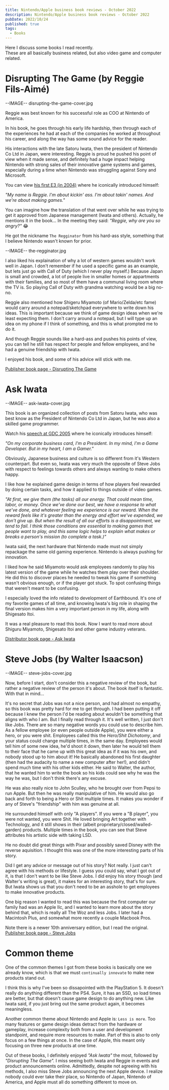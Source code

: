```yaml
---
title: Nintendo/Apple business book reviews - October 2022
description: Nintendo/Apple business book reviews - October 2022
pubDate: 2022/10/24
published: true
tags:
  - Books
---
```



Here I discuss some books I read recently.  
These are all basically business related, but also video game and computer related.

# Disrupting The Game (by Reggie Fils-Aimé)

<span class="hide">--IMAGE-- disrupting-the-game-cover.jpg</span>
<RespImg src={img_disrupting_the_game_cover} alt="Reggie Fils-Aimé's book, Disrupting the Game | center" publicurl="/img/blog/2022/10/disrupting-the-game-cover.jpg" width="200" />

Reggie was best known for his successful role as COO at Nintendo of America.

In his book, he goes through his early life hardship, then through each of the experiences he had at each of the companies he worked at throughout his career, and along the way has some sound advice for the reader.

His interactions with the late Satoru Iwata, then the president of Nintendo Co Ltd in Japan, were interesting. Reggie is proud he pushed his point of view when it made sense, and definitely had a huge impact helping Nintendo with strong sales of their innovative game systems and games, especially during a time when Nintendo was struggling against Sony and Microsoft.

You can view [his first E3 (in 2004)](https://www.youtube.com/watch?v=89GB6bC9_N4) where he iconically introduced himself:

*"My name is Reggie. I'm about kickin' ass. I'm about takin' names. And we're about making games."*

You can imagine how the translation of that went over while he was trying to get it approved from Japanese management (Iwata and others). Actually, he mentions it in the book... In the meeting they said: *"Reggie, why are you so angry?"* 😂

He got the nickname `The Regginator` from his hard-ass style, something that I believe Nintendo wasn't known for prior.

<span class="hide">--IMAGE-- the-regginator.jpg</span>
<RespImg src={img_the_regginator} alt="The Regginator | center" publicurl="/img/blog/2022/10/the-regginator.jpg" width="800" />

I also liked his explaination of why a lot of western games wouldn't work well in Japan. I don't remember if he used a specific game as an example, but lets just go with Call of Duty (which I never play myself.) Because Japan is small and crowded, a lot of people live in smaller homes or appartments with their families, and so most of them have a communal living room where the TV is. So playing Call of Duty with grandma watching would be a big no-no.

Reggie also mentioned how Shigeru Miyamoto (of Mario/Zelda/etc fame) would carry around a notepad/sketchpad everywhere to write down his ideas. This is important because we think of game design ideas when we're least expecting them. I don't carry around a notepad, but I will type up an idea on my phone if I think of something, and this is what prompted me to do it.

And though Reggie sounds like a hard-ass and pushes his points of view, you can tell he still has respect for people and fellow employees, and he had a genuine friendship with Iwata.

I enjoyed his book, and some of his advice will stick with me.

[Publisher book page - Disrupting The Game](https://www.harpercollinsleadership.com/9781400226672/disrupting-the-game/)

# Ask Iwata

<span class="hide">--IMAGE-- ask-iwata-cover.jpg</span>
<RespImg src={img_ask_iwata_cover} alt="Book about Satoru Iwata | center" publicurl="/img/blog/2022/10/ask-iwata-cover.jpg" width="200" />

This book is an organized collection of posts from Satoru Iwata, who was best know as the President of Nintendo Co Ltd in Japan, but he was also a skilled game programmer.

Watch his [speech at GDC 2005](https://www.youtube.com/watch?v=RMrj8gdUfCU) where he iconically introduces himself:

*"On my corporate business card, I'm a President. In my mind, I'm a Game Developer. But in my heart, I am a Gamer."*

Obviously, Japanese business and culture is so different from it's Western counterpart. But even so, Iwata was very much the opposite of Steve Jobs with respect to feelings towards others and always wanting to make others happy.

I like how he explained game design in terms of how players feel rewarded by doing certain tasks, and how it applied to things outside of video games.

*"At first, we give them (the tasks) all our energy. That could mean time, labor, or money. Once we've done our best, we have a response to what we've done, and whatever feeling we experience is our reward.
When the reward feels like it's greater than the energy and effort we've expended, we don't give up. But when the result of all our efforts is a disappointment, we tend to fail.
I think those conditions are essential to making games that people want to play, and this same logic helps to explain what makes or breaks a person's mission (to complete a task.)"*

Iwata said, the next hardware that Nintendo made must not simply repackage the same old gaming experience. Nintendo is always pushing for innovation.

I liked how he said Miyamoto would ask employees randomly to play his latest version of the game while he watches them play over their shoulder. He did this to discover places he needed to tweak his game if something wasn't obvious enough, or if the player got stuck. To spot confusing things that weren't meant to be confusing.

I especially loved the info related to development of Earthbound. It's one of my favorite games of all time, and knowing Iwata's big role in shaping the final version makes him a very important person in my life, along with Shigesato Itoi.

It was a real pleasure to read this book. Now I want to read more about Shiguru Miyamoto, Shigesato Itoi and other game industry veterans.

[Distributor book page - Ask Iwata](https://www.simonandschuster.com/books/Ask-Iwata/Sam-Bett/9781974721542)

# Steve Jobs (by Walter Isaacson)

<span class="hide">--IMAGE-- steve-jobs-cover.jpg</span>
<RespImg src={img_steve_jobs_cover} alt="Book about Steve Jobs | center" publicurl="/img/blog/2022/10/steve-jobs-cover.jpg" width="200" />

Now, before I start, don't consider this a negative review of the book, but rather a negative review of the person it's about. The book itself is fantastic. With that in mind...

It's no secret that Jobs was not a nice person, and had almost no empathy, so this book was pretty hard for me to get through. I had been putting it off because I knew the person I'd be reading about wouldn't be something that aligns with who I am. But I finally read through it. It's well written, I just don't like Jobs. There are so many negative words you could use to describe him. As a fellow employee (or even people outside Apple), you were either a hero, or you were shit. Employees called this the *Hero/Shit Dichotomy*, and your status could change multiple times, in the same day. Employees would tell him of some new idea, he'd shoot it down, then later he would tell them to their face that he came up with this great idea as if it was his own, and nobody stood up to him about it! He basically abandoned his first daughter (then had the audacity to name a new computer after her!), and didn't spend much time with his other kids either. He said to Walter, the author, that he wanted him to write the book so his kids could see why he was the way he was, but I don't think there's any excuse.

He was also really nice to John Sculley, who he brought over from Pepsi to run Apple. But then he was really manipulative of him. He would also go back and forth to being a Hero or Shit multiple times. It makes you wonder if any of Steve's "friendship" with him was genuine at all.

He surrounded himself with only "A players". If you were a "B player", you were not wanted, you were Shit. He loved bringing Art together with Technology, and it still shows in their (albeit proprietary/closed/walled-garden) products. Multiple times in the book, you can see that Steve attributes his artistic side with taking LSD.

He no doubt did great things with Pixar and possibly saved Disney with the reverse aquisition. I thought this was one of the more interesting parts of his story.

Did I get any advice or message out of his story? Not really. I just can't agree with his methods or lifestyle. I guess you could say, what I got out of it, is that I don't want to be like Steve Jobs. I did enjoy his story though (and Walter's writing is great), it makes for an interesting story, that's for sure. But Iwata shows us that you don't need to be an asshole to get employees to make innovative products.

One big reason I wanted to read this was because the first computer our family had was an Apple IIc, and I wanted to learn more about the story behind that, which is really all The Woz and less Jobs. I later had a Macintosh Plus, and somewhat more recently a couple Macbook Pros.

Note there is a newer 10th anniversary edition, but I read the original.  
[Publisher book page - Steve Jobs](https://www.simonandschuster.com/books/Steve-Jobs/Walter-Isaacson/9781982176860)

# Common theme

One of the common themes I got from these books is basically one we already know, which is that we must `continually innovate` to make new products stand out.

I think this is why I've been so dissapointed with the PlayStation 5. It doesn't really do anything different than the PS4. Sure, it has an SSD, so load times are better, but that doesn't cause game design to do anything new. Like Iwata said, if you just bring out the same product again, it becomes meaningless.

Another common theme about Nintendo and Apple is: `Less is more`. Too many features or game design ideas detract from the hardware or gameplay, increase complexity both from a user and development standpoint, and require more resources to make. Part of this is also to only focus on a few things at once. In the case of Apple, this meant only focusing on three new products at one time.

Out of these books, I definitely enjoyed *"Ask Iwata"* the most, followed by *"Disrupting The Game".* I miss seeing both Iwata and Reggie in events and product announcements online. Admittedly, despite not agreeing with his methods, I also miss Steve Jobs announcing the next Apple device. I realize nobody could ever take their place, so Nintendo of Japan, Nintendo of America, and Apple must all do something different to move on.
